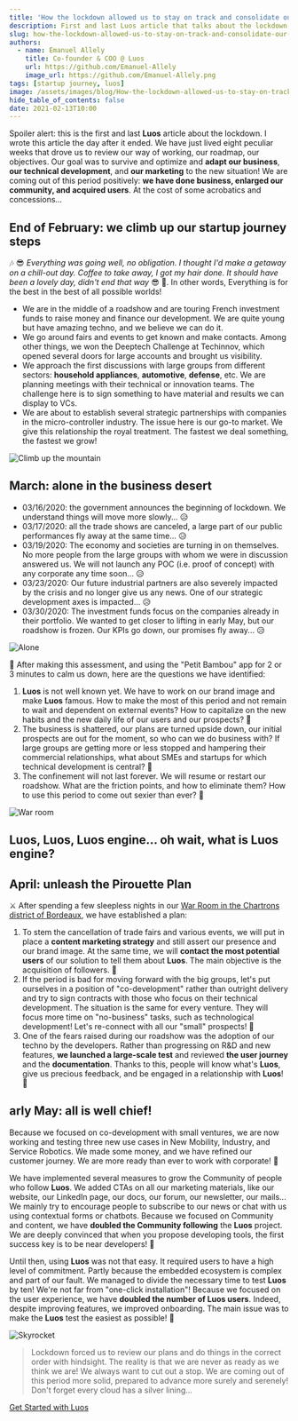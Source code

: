 ```yaml
---
title: 'How the lockdown allowed us to stay on track and consolidate our growth'
description: First and last Luos article that talks about the lockdown. We have lived 8 peculiar weeks that drove us to review our way of working, roadmap, and objectives.
slug: how-the-lockdown-allowed-us-to-stay-on-track-and-consolidate-our-growth
authors:
  - name: Emanuel Allely
    title: Co-founder & COO @ Luos
    url: https://github.com/Emanuel-Allely
    image_url: https://github.com/Emanuel-Allely.png
tags: [startup journey, luos]
image: /assets/images/blog/How-the-lockdown-allowed-us-to-stay-on-track-and-consolidate-our-growth-banner-luos.png
hide_table_of_contents: false
date: 2021-02-13T10:00
---
```


Spoiler alert: this is the first and last **Luos** article about the lockdown. I wrote this article the day after it ended. We have just lived eight peculiar weeks that drove us to review our way of working, our roadmap, our objectives. Our goal was to survive and optimize and **adapt our business**, **our technical development**, and **our marketing** to the new situation! We are coming out of this period positively: **we have done business, enlarged our community, and acquired users**. At the cost of some acrobatics and concessions...

<!--truncate-->

<h2> End of February: we climb up our startup journey steps </h2>

🎶 😎 *Everything was going well, no obligation. I thought I'd make a getaway on a chill-out day. Coffee to take away, I got my hair done. It should have been a lovely day, didn't end that way* 😎 🎵. In other words, Everything is for the best in the best of all possible worlds!

- We are in the middle of a roadshow and are touring French investment funds to raise money and finance our development. We are quite young but have amazing techno, and we believe we can do it.
- We go around fairs and events to get known and make contacts. Among other things, we won the Deeptech Challenge at Techinnov, which opened several doors for large accounts and brought us visibility.
- We approach the first discussions with large groups from different sectors: **household appliances**, **automotive**, **defense**, etc. We are planning meetings with their technical or innovation teams. The challenge here is to sign something to have material and results we can display to VCs.
- We are about to establish several strategic partnerships with companies in the micro-controller industry. The issue here is our go-to market. We give this relationship the royal treatment. The fastest we deal something, the fastest we grow!

![Climb up the mountain](https://uploads-ssl.webflow.com/602cf5c87ad04ea98eaa99da/6031329ff6b5d25b1d67de43_1589269465873.jpeg)

<h2> March: alone in the business desert </h2>

- 03/16/2020: the government announces the beginning of lockdown. We understand things will move more slowly... 😥
- 03/17/2020: all the trade shows are canceled, a large part of our public performances fly away at the same time... 😥
- 03/19/2020: The economy and societies are turning in on themselves. No more people from the large groups with whom we were in discussion answered us. We will not launch any POC (i.e. proof of concept) with any corporate any time soon... 😥
- 03/23/2020: Our future industrial partners are also severely impacted by the crisis and no longer give us any news. One of our strategic development axes is impacted... 😥
- 03/30/2020: The investment funds focus on the companies already in their portfolio. We wanted to get closer to lifting in early May, but our roadshow is frozen. Our KPIs go down, our promises fly away... 😥

![Alone](https://uploads-ssl.webflow.com/602cf5c87ad04ea98eaa99da/6031329f3b86de67469201f0_1589270166631.jpeg)

🧘 After making this assessment, and using the "Petit Bambou" app for 2 or 3 minutes to calm us down, here are the questions we have identified:

1.  **Luos** is not well known yet. We have to work on our brand image and make **Luos** famous. How to make the most of this period and not remain to wait and dependent on external events? How to capitalize on the new habits and the new daily life of our users and our prospects? 🤔
2.  The business is shattered, our plans are turned upside down, our initial prospects are out for the moment, so who can we do business with? If large groups are getting more or less stopped and hampering their commercial relationships, what about SMEs and startups for which technical development is central? 🤔
3.  The confinement will not last forever. We will resume or restart our roadshow. What are the friction points, and how to eliminate them? How to use this period to come out sexier than ever? 🤔

![War room](https://uploads-ssl.webflow.com/602cf5c87ad04ea98eaa99da/6031329e31f7c08909695943_1589270879670.png)

<h2> Luos, Luos, Luos engine... oh wait, what is Luos engine? </h2>

<h2> April: unleash the Pirouette Plan </h2>

⚔️ After spending a few sleepless nights in our <a rel="external nofollow" href="https://g.page/luos_io?share" target="_blank">War Room in the Chartrons district of Bordeaux</a>, we have established a plan:

1.  To stem the cancellation of trade fairs and various events, we will put in place a **content marketing strategy** and still assert our presence and our brand image. At the same time, we will **contact the most potential users** of our solution to tell them about **Luos**. The main objective is the acquisition of followers. 😤
2.  If the period is bad for moving forward with the big groups, let's put ourselves in a position of "co-development" rather than outright delivery and try to sign contracts with those who focus on their technical development. The situation is the same for every venture. They will focus more time on "no-business" tasks, such as technological development! Let's re-connect with all our "small" prospects! 😤
3.  One of the fears raised during our roadshow was the adoption of our techno by the developers. Rather than progressing on R&D and new features, **we launched a large-scale test** and reviewed **the user journey** and the **documentation**. Thanks to this, people will know what's **Luos**, give us precious feedback, and be engaged in a relationship with **Luos**! 😤

<h2> arly May: all is well chief! </h2>

Because we focused on co-development with small ventures, we are now working and testing three new use cases in New Mobility, Industry, and Service Robotics. We made some money, and we have refined our customer journey. We are more ready than ever to work with corporate! 💪

We have implemented several measures to grow the Community of people who follow **Luos**. We added CTAs on all our marketing materials, like our website, our LinkedIn page, our docs, our forum, our newsletter, our mails... We mainly try to encourage people to subscribe to our news or chat with us using contextual forms or chatbots. Because we focused on Community and content, we have **doubled the Community following** the **Luos** project. We are deeply convinced that when you propose developing tools, the first success key is to be near developers! 💪

Until then, using **Luos** was not that easy. It required users to have a high level of commitment. Partly because the embedded ecosystem is complex and part of our fault. We managed to divide the necessary time to test **Luos** by ten! We're not far from "one-click installation"! Because we focused on the user experience, we have **doubled the number of Luos users**. Indeed, despite improving features, we improved onboarding. The main issue was to make the **Luos** test the easiest as possible! 💪

![Skyrocket](https://uploads-ssl.webflow.com/602cf5c87ad04ea98eaa99da/6031329f650d672565c77530_1589268726792.jpeg)

> Lockdown forced us to review our plans and do things in the correct order with hindsight. The reality is that we are never as ready as we think we are! We always want to cut out a stop. We are coming out of this period more solid, prepared to advance more surely and serenely! Don't forget every cloud has a silver lining...

[Get Started with Luos](/tutorials/get-started)

